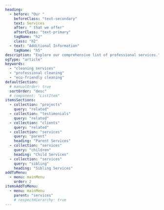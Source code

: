 ```yaml
---
heading:
  - before: "Our "
    beforeClass: "text-secondary"
    text: Services
    after: " that we offer"
    afterClass: "text-primary"
    tagName: "h2"
    class: "h2"
  - text: "Additional Information"
    tagName: "h5"
description: "Explore our comprehensive list of professional services."
ogType: "article"
keywords:
  - "cleaning services"
  - "professional cleaning"
  - "eco-friendly cleaning"
defaultSection:
  # manualOrder: true
  sortOrder: "desc"
  # component: "ListItem"
itemsSections:
  - collection: "projects"
    query: "related"
  - collection: "testimonials"
    query: "related"
  - collection: "clients"
    query: "related"
  - collection: "services"
    query: "parent"
    heading: "Parent Services"
  - collection: "services"
    query: "children"
    heading: "Child Services"
  - collection: "services"
    query: "sibling"
    heading: "Sibling Services"
addToMenu:
  - menu: mainMenu
    order: 2
itemsAddToMenu:
  - menu: mainMenu
    parent: "services"
    # respectHierarchy: true
---
```


<Section collection="services" query="getAll" />

<Section
  collection="projects"
  query="related"
  heading="Related Projects"
/>

<Section
  collection="testimonials"
  query="related"
  heading="Client Testimonials"
/>

<Section
  collection="clients"
  query="related"
/>